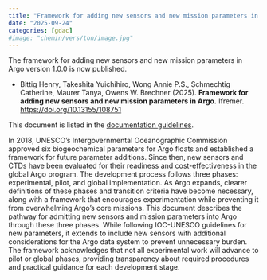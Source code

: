 ```yaml
---
title: "Framework for adding new sensors and new mission parameters in Argo"
date: "2025-09-24"
categories: [gdac]
#image: "chemin/vers/ton/image.jpg"
---
```

The framework for adding new sensors and new mission parameters in Argo version 1.0.0 is now published.

- Bittig Henry, Takeshita Yuichihiro, Wong Annie P.S., Schmechtig Catherine, Maurer Tanya, Owens W. Brechner (2025). **Framework for adding new sensors and new mission parameters in Argo.** Ifremer. [https://doi.org/10.13155/108751](https://doi.org/10.13155/108751){target="_blank"}

This document is listed in the [documentation guidelines](https://www.argodatamgt.org/Documentation.html#Guidelines).

In 2018, UNESCO's Intergovernmental Oceanographic Commission approved six biogeochemical parameters for Argo floats and established a framework for future parameter additions. Since then, new sensors and CTDs have been evaluated for their readiness and cost-effectiveness in the global Argo program.
The development process follows three phases: experimental, pilot, and global implementation. As Argo expands, clearer definitions of these phases and transition criteria have become necessary, along with a framework that encourages experimentation while preventing it from overwhelming Argo's core missions.
This document describes the pathway for admitting new sensors and mission parameters into Argo through these three phases. While following IOC-UNESCO guidelines for new parameters, it extends to include new sensors with additional considerations for the Argo data system to prevent unnecessary burden. The framework acknowledges that not all experimental work will advance to pilot or global phases, providing transparency about required procedures and practical guidance for each development stage.
